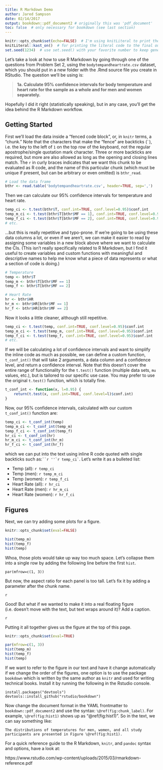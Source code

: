 ```yaml
---
title: R Markdown Demo
author: Jared Sampson
date: 02/14/2017
output: bookdown::pdf_document2 # originally this was 'pdf_document'
toc: false  # only necessary for bookdown (see last section)
---
```


```r
knitr::opts_chunk$set(echo=FALSE)  # I'm using knitLiteral to print the source in full; for homeworks, you should use echo=TRUE
knitLiteral::kast_on()  # for printing the literal code to the final output document before it is interpreted by knitr
set.seed(1234)  # use set.seed() with your favorite number to keep generated (e.g. bootstrap) data from changing each time you knit
```

Let's take a look at how to use R Markdown by going through one of the questions from Problem Set 2, using the `bodytempandheartrate.csv` dataset, which you should put in a new folder with the .Rmd source file you create in RStudio.  The question we'll be using is:

> **1a. Calculate 95% confidence intervals for body temperature and heart rate for the sample as a whole and for men and women separately.**

Hopefully I did it right (statistically speaking), but in any case, you'll get the idea behind the R Markdown workflow.

## Getting Started <!-- the following {-} prevents bookdown from numbering the header as a chapter/section number. --> {-}

First we'll load the data inside a "fenced code block", or, in `knitr` terms, a "chunk."  Note that the characters that make the "fence" are backticks (`` ` ``), i.e. the key to the left of `1` on the top row of the keyboard, not the regular apostrophe/single quotation mark character.  Three or more backticks are required, but more are also allowed as long as the opening and closing lines match.  The `r` in curly braces indicates that we want this chunk to be evaluated as R code, and the name of this particular chunk (which must be unique if present, but can be arbitrary or even omitted) is  `bthr_read`.

```r
# Load the data frame
bthr <- read.table('bodytempandheartrate.csv', header=TRUE, sep=',')
```

Then we can calculate our 95% confidence intervals for temperature and heart rate.

```r
temp_ci <- t.test(bthr$T, conf.int=TRUE, conf.level=0.95)$conf.int
temp_m_ci <- t.test(bthr$T[bthr$MF == 1], conf.int=TRUE, conf.level=0.95)$conf.int
temp_f_ci <- t.test(bthr$T[bthr$MF == 2], conf.int=TRUE, conf.level=0.95)$conf.int
# etc.
```

...but this is really repetitive and typo-prone.  If we're going to be using these data columns a lot, or even if we aren't, we can make it easier to read by assigning some variables in a new block above where we want to calculate the CIs.  (This isn't really specifically related to R Markdown, but I find it useful to create variables and custom functions with meaningful and descriptive names to help me know what a piece of data represents or what a section of code is doing.)

```r
# Temperature
temp <- bthr$T
temp_m <- bthr$T[bthr$MF == 1]
temp_f <- bthr$T[bthr$MF == 2]

# Heart Rate
hr <- bthr$HR
hr_m <- bthr$HR[bthr$MF == 1]
hr_f <- bthr$HR[bthr$MF == 2]
```

Now it looks a little cleaner, although still repetitive.

```r
temp_ci <- t.test(temp, conf.int=TRUE, conf.level=0.95)$conf.int
temp_m_ci <- t.test(temp_m, conf.int=TRUE, conf.level=0.95)$conf.int
temp_f_ci <- t.test(temp_f, conf.int=TRUE, conf.level=0.95)$conf.int
# etc.
```

If we will be calculating a lot of confidence intervals and want to simplify the inline code as much as possible, we can define a custom function, `t_conf_int()` that will take 2 arguments, a data column and a confidence level, and return a confidence interval.  Note that this doesn't cover the entire range of functionality for the `t.test()` function (multiple data sets, `mu` values, etc.), but is tailored to our specific use case.  You may prefer to use the original `t.test()` function, which is totally fine.

```r
t_conf_int <- function(x, l=0.95) {
    return(t.test(x, conf.int=TRUE, conf.level=l)$conf.int)
}
```

Now, our 95% confidence intervals, calculated with our custom `t_conf_int()` function are:

```r
temp_ci <- t_conf_int(temp)
temp_m_ci <- t_conf_int(temp_m)
temp_f_ci <- t_conf_int(temp_f)
hr_ci <- t_conf_int(hr)
hr_m_ci <- t_conf_int(hr_m)
hr_f_ci <- t_conf_int(hr_f)
```

which we can put into the text using inline R code quoted with single backticks such as:``` ``r ''`r temp_ci` ```.  Let's write it as a bulleted list:

* Temp (all): `r temp_ci`
* Temp (men): `r temp_m_ci`
* Temp (women): `r temp_f_ci`
* Heart Rate (all): `r hr_ci`
* Heart Rate (men): `r hr_m_ci`
* Heart Rate (women): `r hr_f_ci`

## Figures {-}

Next, we can try adding some plots for a figure.

```r
knitr::opts_chunk$set(eval=FALSE)
```

```r
hist(temp_m)
hist(temp_f)
hist(temp)
```

Whoa, those plots would take up way too much space.  Let's collapse them into a single row by adding the following line before the first `hist`.

```
par(mfrow=c(1, 3))
```

But now, the aspect ratio for each panel is too tall.  Let's fix it by adding a parameter after the chunk name.

```
{r hist, fig.asp=0.4}
```

Good!  But what if we wanted to make it into a real floating figure (i.e. doesn't move with the text, but text wraps around it)?  Add a caption.

```
{r hist, fig.asp=0.4, fig.cap="My awesome figure caption."}
```

Putting it all together gives us the figure at the top of this page.
```r
knitr::opts_chunk$set(eval=TRUE)
```

```r
par(mfrow=c(1, 3))
hist(temp_m)
hist(temp_f)
hist(temp)
```

If we want to refer to the figure in our text and have it change automatically if we change the order of the figures, one option is to use the package `bookdown` which is written by the same author as `knitr` and used for writing technical books.  Install it by running the following in the Rstudio console.

```
install.packages("devtools")
devtools::install_github("rstudio/bookdown")
```

Now change the document format in the YAML frontmatter to `bookdown::pdf_document2` and use the syntax: `\@ref(fig:chunk_label)`.  For example, `\@ref(fig:hist1)` shows up as "\@ref(fig:hist1)".  So in the text, we can say something like:

`The distributions of temperatures for men, women, and all study participants are presented in Figure \@ref(fig:hist1).`

For a quick reference guide to the R Markdown, `knitr`, and `pandoc` syntax and options, have a look at:

https://www.rstudio.com/wp-content/uploads/2015/03/rmarkdown-reference.pdf


